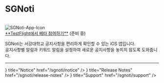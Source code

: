 
# SGNoti

<br/>
<Image src="/img/SGNoti_Icon.png" alt="SGNoti-App-Icon" width={100} height={100} />
<br/>
<u>**TestFlight에서 베타 참여하기**</u> (준비 중)

SGNoti는 서강대학교 공지사항을 편리하게 확인할 수 있는 iOS 앱입니다.  
공지사항별 알림과 키워드 알림을 설정하여 새로운 공지사항을 놓치지 않도록 도와줍니다.

* * *
<Cards>
  <Card
    icon={<FontAwesomeIcon icon={faBell} />}
    title="Notice"
    href="/sgnoti/notice"
  />
  <Card
    icon={<FontAwesomeIcon icon={faFile} />}
    title="Release Notes"
    href="/sgnoti/release-notes"
  />
  <Card
    icon={<FontAwesomeIcon icon={faEnvelope} />}
    title="Support"
    href="/sgnoti/support"
  />
</Cards>